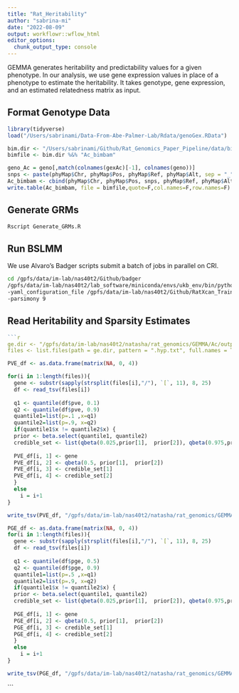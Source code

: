 ```yaml
---
title: "Rat_Heritability"
author: "sabrina-mi"
date: "2022-08-09"
output: workflowr::wflow_html
editor_options:
  chunk_output_type: console
---
```


GEMMA generates heritability and predictability values for a given phenotype. In our analysis, we use gene expression values in place of a phenotype to estimate the heritability. It takes genotype, gene expression, and an estimated relatedness matrix as input.

## Format Genotype Data

```r
library(tidyverse)
load("/Users/sabrinami/Data-From-Abe-Palmer-Lab/Rdata/genoGex.RData")

bim.dir <- "/Users/sabrinami/Github/Rat_Genomics_Paper_Pipeline/data/bimbam/"
bimfile <- bim.dir %&% "Ac_bimbam"

geno_Ac = geno[,match(colnames(gexAc)[-1], colnames(geno))]
snps <- paste(phyMap$Chr, phyMap$Pos, phyMap$Ref, phyMap$Alt, sep = "_")
Ac_bimbam <- cbind(phyMap$Chr, phyMap$Pos, snps, phyMap$Ref, phyMap$Alt, geno_Ac)
write.table(Ac_bimbam, file = bimfile,quote=F,col.names=F,row.names=F)

```

## Generate GRMs


```bash
Rscript Generate_GRMs.R

```

## Run BSLMM

We use Alvaro's Badger scripts submit a batch of jobs in parallel on CRI.

```bash
cd /gpfs/data/im-lab/nas40t2/Github/badger
/gpfs/data/im-lab/nas40t2/lab_software/miniconda/envs/ukb_env/bin/python src/badger.py \
-yaml_configuration_file /gpfs/data/im-lab/nas40t2/Github/RatXcan_Training/code/GEMMA_submission.yaml \
-parsimony 9

```

## Read Heritability and Sparsity Estimates

```r
```r
ge.dir <- "/gpfs/data/im-lab/nas40t2/natasha/rat_genomics/GEMMA/Ac/output"
files <- list.files(path = ge.dir, pattern = ".hyp.txt", full.names = TRUE)
```

```r
PVE_df <- as.data.frame(matrix(NA, 0, 4)) 

for(i in 1:length(files)){
  gene <- substr(sapply(strsplit(files[i],"/"), `[`, 11), 8, 25)
  df <- read_tsv(files[i])
  
  q1 <- quantile(df$pve, 0.1)
  q2 <- quantile(df$pve, 0.9)
  quantile1=list(p=.1 ,x=q1)
  quantile2=list(p=.9, x=q2)
  if(quantile1$x != quantile2$x) {
  prior <- beta.select(quantile1, quantile2)
  credible_set <- list(qbeta(0.025,prior[1],  prior[2]), qbeta(0.975,prior[1],  prior[2]))
  
  PVE_df[i, 1] <- gene
  PVE_df[i, 2] <- qbeta(0.5, prior[1],  prior[2])
  PVE_df[i, 3] <- credible_set[1]
  PVE_df[i, 4] <- credible_set[2]
  }
  else 
    i = i+1
}

write_tsv(PVE_df, "/gpfs/data/im-lab/nas40t2/natasha/rat_genomics/GEMMA/Ac/PVE_estimates.txt", col_names = FALSE )

PGE_df <- as.data.frame(matrix(NA, 0, 4))
for(i in 1:length(files)){
  gene <- substr(sapply(strsplit(files[i],"/"), `[`, 11), 8, 25)
  df <- read_tsv(files[i])
  
  q1 <- quantile(df$pge, 0.5)
  q2 <- quantile(df$pge, 0.9)
  quantile1=list(p=.5 ,x=q1)
  quantile2=list(p=.9, x=q2)
  if(quantile1$x != quantile2$x) {
  prior <- beta.select(quantile1, quantile2)
  credible_set <- list(qbeta(0.025,prior[1],  prior[2]), qbeta(0.975,prior[1],  prior[2]))
  
  PGE_df[i, 1] <- gene
  PGE_df[i, 2] <- qbeta(0.5, prior[1],  prior[2])
  PGE_df[i, 3] <- credible_set[1]
  PGE_df[i, 4] <- credible_set[2]
  }
  else 
    i = i+1
}

write_tsv(PGE_df, "/gpfs/data/im-lab/nas40t2/natasha/rat_genomics/GEMMA/Ac/PGE_estimates.txt", col_names = FALSE )
```


```
